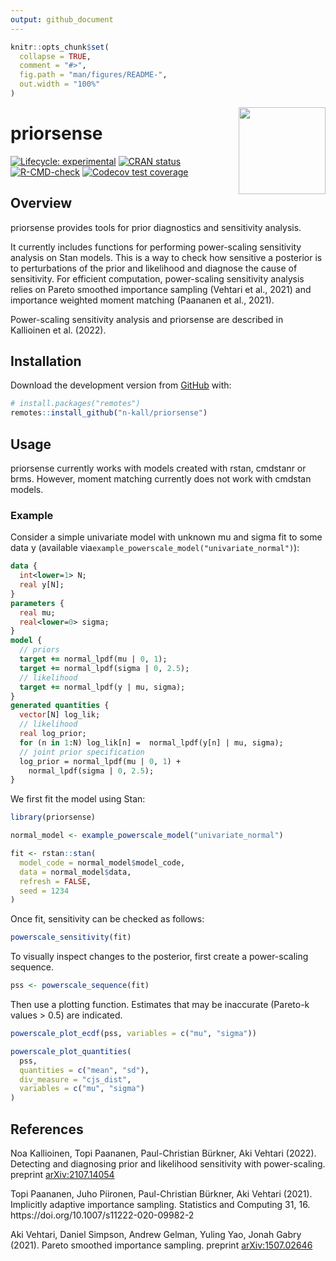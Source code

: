 ```yaml
---
output: github_document
---
```


<!-- README.md is generated from README.Rmd. Please edit that file -->

```r
knitr::opts_chunk$set(
  collapse = TRUE,
  comment = "#>",
  fig.path = "man/figures/README-",
  out.width = "100%"
)
```

<img src='man/figures/logo.png' align="right" height="139" />

# priorsense

<!-- badges: start -->
[![Lifecycle: experimental](https://img.shields.io/badge/lifecycle-experimental-orange.svg)](https://www.tidyverse.org/lifecycle/#experimental)
[![CRAN status](https://www.r-pkg.org/badges/version/priorsense)](https://CRAN.R-project.org/package=priorsense)
[![R-CMD-check](https://github.com/n-kall/priorsense/workflows/R-CMD-check/badge.svg)](https://github.com/n-kall/priorsense/actions)
[![Codecov test coverage](https://codecov.io/gh/n-kall/priorsense/branch/master/graph/badge.svg)](https://app.codecov.io/gh/n-kall/priorsense?branch=master)
<!-- badges: end -->

## Overview

priorsense provides tools for prior diagnostics and sensitivity
analysis.

It currently includes functions for performing power-scaling
sensitivity analysis on Stan models. This is a way to check how
sensitive a posterior is to perturbations of the prior and likelihood
and diagnose the cause of sensitivity. For efficient computation,
power-scaling sensitivity analysis relies on Pareto smoothed
importance sampling (Vehtari et al., 2021) and importance weighted
moment matching (Paananen et al., 2021).

Power-scaling sensitivity analysis and priorsense are described in
Kallioinen et al. (2022).

## Installation

Download the development version from [GitHub](https://github.com/) with:

```r
# install.packages("remotes")
remotes::install_github("n-kall/priorsense")
```

## Usage

priorsense currently works with models created with rstan, cmdstanr or
brms. However, moment matching currently does not work with cmdstan
models.

### Example 

Consider a simple univariate model with unknown mu and sigma fit to
some data y (available
via`example_powerscale_model("univariate_normal")`):

```stan
data {
  int<lower=1> N;
  real y[N];
}
parameters {
  real mu;
  real<lower=0> sigma;
}
model {
  // priors
  target += normal_lpdf(mu | 0, 1);
  target += normal_lpdf(sigma | 0, 2.5);
  // likelihood
  target += normal_lpdf(y | mu, sigma);
}
generated quantities {
  vector[N] log_lik;
  // likelihood
  real log_prior;
  for (n in 1:N) log_lik[n] =  normal_lpdf(y[n] | mu, sigma);
  // joint prior specification
  log_prior = normal_lpdf(mu | 0, 1) +
	normal_lpdf(sigma | 0, 2.5);
}
```

We first fit the model using Stan:

```r
library(priorsense)

normal_model <- example_powerscale_model("univariate_normal")

fit <- rstan::stan(
  model_code = normal_model$model_code,
  data = normal_model$data,
  refresh = FALSE,
  seed = 1234
)
```

Once fit, sensitivity can be checked as follows:
```r
powerscale_sensitivity(fit)
```

To visually inspect changes to the posterior, first create a
power-scaling sequence.
```r
pss <- powerscale_sequence(fit)
```

Then use a plotting function. Estimates that may be inaccurate
(Pareto-k values > 0.5) are indicated.

```r
powerscale_plot_ecdf(pss, variables = c("mu", "sigma"))
```

```r
powerscale_plot_quantities(
  pss,
  quantities = c("mean", "sd"),
  div_measure = "cjs_dist",
  variables = c("mu", "sigma")
)
```

## References

Noa Kallioinen, Topi Paananen, Paul-Christian Bürkner, Aki Vehtari (2022).
Detecting and diagnosing prior and likelihood sensitivity with
power-scaling. preprint [arXiv:2107.14054](https://arxiv.org/abs/2107.14054)

Topi Paananen, Juho Piironen, Paul-Christian Bürkner, Aki Vehtari (2021).
Implicitly adaptive importance sampling. Statistics and Computing
31, 16. https://doi.org/10.1007/s11222-020-09982-2

Aki Vehtari, Daniel Simpson, Andrew Gelman, Yuling Yao, Jonah Gabry (2021).
Pareto smoothed importance sampling. preprint [arXiv:1507.02646](https://arxiv.org/abs/1507.02646)
